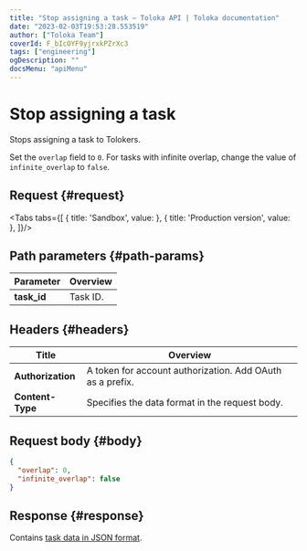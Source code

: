 ```yaml
---
title: "Stop assigning a task — Toloka API | Toloka documentation"
date: "2023-02-03T19:53:28.553519"
author: ["Toloka Team"]
coverId: F_bIcOYF9yjrxkPZrXc3
tags: ["engineering"]
ogDescription: ""
docsMenu: "apiMenu"
---
```



# Stop assigning a task

<Announce/>

Stops assigning a task to Tolokers.

Set the `overlap` field to `0`. For tasks with infinite overlap, change the value of `infinite_overlap` to `false`.

## Request {#request}

<Tabs tabs={[
  { title: 'Sandbox', value: <SetMinTaskOverlapList1/> },
  { title: 'Production version', value: <SetMinTaskOverlapList2/> },
]}/>

## Path parameters {#path-params}

Parameter | Overview
----- | -----
**task_id** | Task ID.

## Headers {#headers}

Title | Overview
----- | -----
**Authorization** | A token for account authorization. Add OAuth as a prefix.
**Content-Type** | Specifies the data format in the request body.

## Request body {#body}

```json
{
  "overlap": 0,
  "infinite_overlap": false
}
```

## Response {#response}

Contains [task data in JSON format](/docs-new/api/create-task#body).